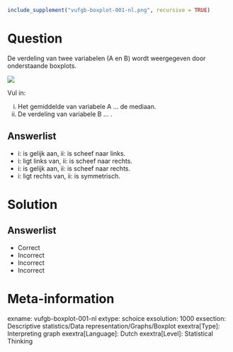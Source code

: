 ```r
include_supplement("vufgb-boxplot-001-nl.png", recursive = TRUE)
```

Question
========
De verdeling van twee variabelen (A en B) wordt weergegeven door onderstaande boxplots.

![](vufgb-boxplot-001-nl.png)

Vul in:

i. Het gemiddelde van variabele A ... de mediaan. 
ii. De verdeling van variabele B ... .

Answerlist
----------
* i: is gelijk aan, ii: is scheef naar links.
* i: ligt links van, ii: is scheef naar rechts.
* i: is gelijk aan, ii: is scheef naar rechts.
* i: ligt rechts van, ii: is symmetrisch. 


Solution
========

Answerlist
----------
* Correct
* Incorrect
* Incorrect
* Incorrect


Meta-information
================
exname: vufgb-boxplot-001-nl
extype: schoice
exsolution: 1000
exsection: Descriptive statistics/Data representation/Graphs/Boxplot
exextra[Type]: Interpreting graph
exextra[Language]: Dutch
exextra[Level]: Statistical Thinking
